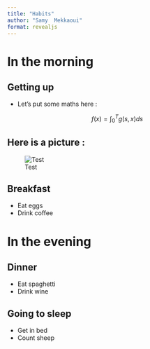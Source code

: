 ```yaml
---
title: "Habits"
author: "Samy  Mekkaoui"
format: revealjs
---
```


# In the morning

## Getting up

- Let's put some maths here :
  
$$
f(x) = \int_{0}^{T} g(s,x) ds
$$

## Here is a picture :

![Test](https://samymekk.github.io/img/500x300png)


## Breakfast

- Eat eggs
- Drink coffee

# In the evening

## Dinner

- Eat spaghetti
- Drink wine

## Going to sleep

- Get in bed
- Count sheep